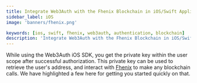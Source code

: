 ```yaml
---
title: Integrate Web3Auth with the Fhenix Blockchain in iOS/Swift Applications
sidebar_label: iOS
image: 'banners/fhenix.png'

keywords: [ios, swift, fhenix, web3auth, authentication, blockchain]
description: 'Integrate Web3Auth with the Fhenix Blockchain in iOS/Swift Applications | Embedded Wallets'
---
```



<SEO
  title="Integrate Web3Auth with the Fhenix Blockchain in iOS/Swift Applications"
  description="Integrate Web3Auth with the Fhenix Blockchain in iOS/Swift Applications | Embedded Wallets"
  image="https://web3auth.io/docs/banners/fhenix.png"
  slug="/embedded-wallets/connect-blockchain/evm/fhenix/ios"
/>

While using the Web3Auth iOS SDK, you get the private key within the user scope after successful authorization. This private key can be used to retrieve the user's address, and interact with [Fhenix](https://fhenix.io/) to make any blockchain calls. We have highlighted a few here for getting you started quickly on that.

<EVMInteraction />

